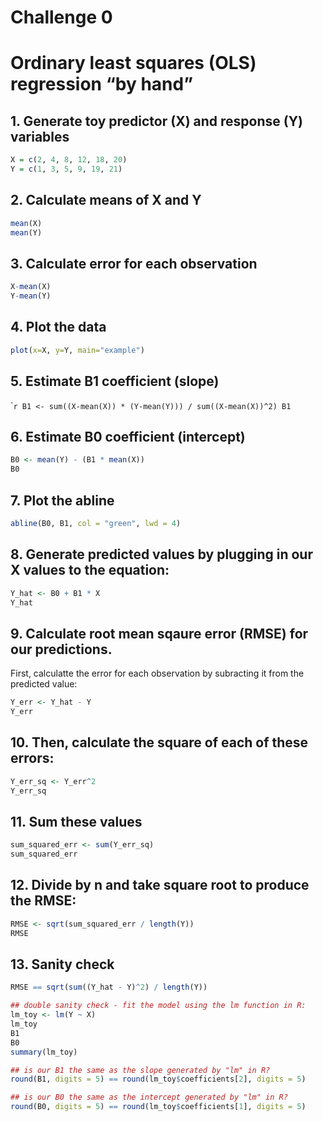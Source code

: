 # Challenge 0
# Ordinary least squares (OLS) regression "by hand"

## 1. Generate toy predictor (X) and response (Y) variables
```r
X = c(2, 4, 8, 12, 18, 20)
Y = c(1, 3, 5, 9, 19, 21)
```

## 2. Calculate means of X and Y

```r
mean(X)
mean(Y)
```

## 3. Calculate error for each observation
```r
X-mean(X)
Y-mean(Y)
```

## 4. Plot the data
```r
plot(x=X, y=Y, main="example")
```

## 5. Estimate B1 coefficient (slope)

````r
B1 <- sum((X-mean(X)) * (Y-mean(Y))) / sum((X-mean(X))^2)
B1
```

## 6. Estimate B0 coefficient (intercept)

```r
B0 <- mean(Y) - (B1 * mean(X))
B0
```

## 7. Plot the abline

```r
abline(B0, B1, col = "green", lwd = 4)
```

## 8. Generate predicted values by plugging in our X values to the equation: 

```r
Y_hat <- B0 + B1 * X
Y_hat
```

## 9. Calculate root mean sqaure error (RMSE) for our predictions. 

First, calculatte the error for each observation by subracting it from the predicted value:
```r
Y_err <- Y_hat - Y
Y_err
```

## 10. Then, calculate the square of each of these errors:
```r
Y_err_sq <- Y_err^2
Y_err_sq
```

## 11. Sum these values
```r
sum_squared_err <- sum(Y_err_sq)
sum_squared_err
```

## 12. Divide by n and take square root to produce the RMSE:

```r
RMSE <- sqrt(sum_squared_err / length(Y))
RMSE
```

## 13. Sanity check

```r
RMSE == sqrt(sum((Y_hat - Y)^2) / length(Y))

## double sanity check - fit the model using the lm function in R:
lm_toy <- lm(Y ~ X)
lm_toy
B1
B0
summary(lm_toy)

## is our B1 the same as the slope generated by "lm" in R?
round(B1, digits = 5) == round(lm_toy$coefficients[2], digits = 5)

## is our B0 the same as the intercept generated by "lm" in R?
round(B0, digits = 5) == round(lm_toy$coefficients[1], digits = 5)
```
